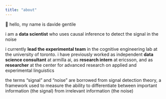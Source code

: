 ```yaml
---
title: "about"
---
```


👋 hello, my name is davide gentile

i am a **data scientist** who uses causal inference to detect the signal in the noise

i currently **lead the experimental team** in the cognitive engineering lab at the university of toronto. i have previously worked as independent **data science consultant** at armilla ai, as **research intern** at ericsson, and as **researcher** at the center for advanced research on applied and experimental linguistics

the terms "signal" and "noise" are borrowed from signal detection theory, a framework used to measure the ability to differentiate between important information (the signal) from irrelevant information (the noise)
